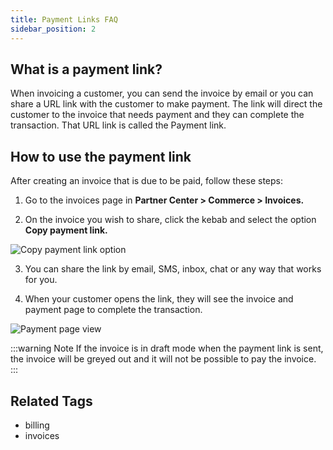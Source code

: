 ```yaml
---
title: Payment Links FAQ
sidebar_position: 2
---
```


## What is a payment link?

When invoicing a customer, you can send the invoice by email or you can share a URL link with the customer to make payment. The link will direct the customer to the invoice that needs payment and they can complete the transaction. That URL link is called the Payment link.

## How to use the payment link

After creating an invoice that is due to be paid, follow these steps:

1. Go to the invoices page in **Partner Center > Commerce > Invoices.**

2. On the invoice you wish to share, click the kebab and select the option **Copy payment link.**

![Copy payment link option](/img/commerce/payment-links/copy-payment-link.png)

3. You can share the link by email, SMS, inbox, chat or any way that works for you.

4. When your customer opens the link, they will see the invoice and payment page to complete the transaction.

![Payment page view](/img/commerce/payment-links/payment-page.png)

:::warning Note
If the invoice is in draft mode when the payment link is sent, the invoice will be greyed out and it will not be possible to pay the invoice.
:::

## Related Tags
- billing
- invoices